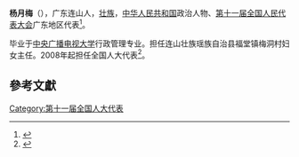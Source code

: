 '''杨月梅'''（{{bd|1974年||}}），广东连山人，[[壮族|壮族]]，[[中华人民共和国|中华人民共和国]]政治人物、[[第十一届全国人民代表大会|第十一届全国人民代表大会]]广东地区代表<ref>{{cite web|author=新华网|title=第十一届全国人大代表|url=http://news.xinhuanet.com/ziliao/2008-03/03/content_7708230.htm?node=36628|publisher=新华网|accessdate=2014-01-07|archive-date=2014-01-10|archive-url=https://web.archive.org/web/20140110211415/http://news.xinhuanet.com/ziliao/2008-03/03/content_7708230.htm?node=36628|dead-url=no}}</ref>。

毕业于[[中央广播电视大学|中央广播电视大学]]行政管理专业。担任连山壮族瑶族自治县福堂镇梅洞村妇女主任。2008年起担任全国人大代表<ref>{{cite news|title=全国人大代表信息-杨月梅|url= http://210.82.31.1:8084/delegate/viewDelegate.action?dbid=111842|accessdate=2013-04-05|newspaper=全国人大网|archive-url=https://web.archive.org/web/20140522053015/http://www.npc.gov.cn/delegate/viewDelegate.action?dbid=111842|archive-date=2014-05-22|dead-url=yes}}</ref>。

==參考文獻==
{{reflist}}
[[Category:第十一届全国人大代表|Category:第十一届全国人大代表]]